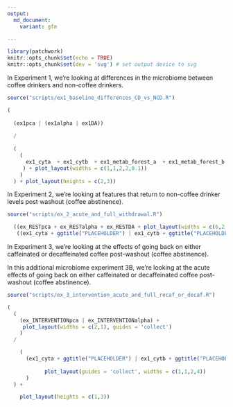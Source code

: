 ```yaml
---
output:
  md_document:
    variant: gfm

---
```

<p align="justify">    

<!-- README.md is generated from README.Rmd. Please edit that file -->

```r
library(patchwork)
knitr::opts_chunk$set(echo = TRUE)
knitr::opts_chunk$set(dev = 'svg') # set output device to svg

```

In Experiment 1, we're looking at differences in the microbiome between coffee drinkers and non-coffee drinkers. 
```r
source("scripts/ex1_baseline_differences_CD_vs_NCD.R")
```

```r
(
  
  (ex1pca | (ex1alpha | ex1DA)) 
  
  / 
  
  (
    (
      ex1_cyta  + ex1_cytb  + ex1_metab_forest_a  + ex1_metab_forest_b + plot_spacer()
     ) + plot_layout(widths = c(1,1,2,2,0.1))
    )
  ) + plot_layout(heights = c(2,3))

```

In Experiment 2, we're looking at features that return to non-coffee drinker levels post washout (coffee abstinence). 
```r
source("scripts/ex_2_acute_and_full_withdrawal.R")
```

```r
  ((ex_RESTpca + ex_RESTalpha + ex_RESTDA + plot_layout(widths = c(6,2,5))) / 
   ((ex1_cyta + ggtitle("PLACEHOLDER") | ex1_cytb + ggtitle("PLACEHOLDER") | ex_REST_metab_forest_a | ex_REST_metab_forest_b | plot_spacer()) + plot_layout(widths = c(1,1,2,2, 0.1))))  + plot_layout(heights = c(4,7))
```


In Experiment 3, we're looking at the effects of going back on either caffeinated or decaffeinated coffee post-washout (coffee abstinence). 

In this additional microbiome experiment 3B, we're looking at the acute effects of going back on either caffeinated or decaffeinated coffee post-washout (coffee abstinence). 
```r
source("scripts/ex_3_intervention_acute_and_full_recaf_or_decaf.R")
```


```r
(
  (
    (ex_INTERVENTIONpca | ex_INTERVENTIONalpha) + 
     plot_layout(widths = c(2,1), guides = 'collect')
    ) 
  / 

    (
      (ex1_cyta + ggtitle("PLACEHOLDER") | ex1_cytb + ggtitle("PLACEHOLDER")  | mb_b | (((mb_a |plot_spacer()) + plot_layout(widths = c(9,1))) / ex3metab) + plot_layout(heights = c(3,2))) + 
  
            plot_layout(guides = 'collect', widths = c(1,1,2,4))
      )
  ) + 

    plot_layout(heights = c(1,3))
```